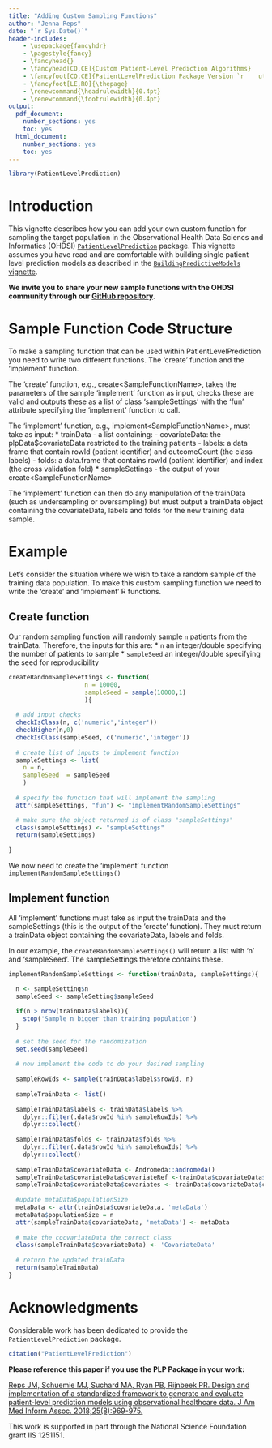 ```yaml
---
title: "Adding Custom Sampling Functions"
author: "Jenna Reps"
date: "`r Sys.Date()`"
header-includes:
    - \usepackage{fancyhdr}
    - \pagestyle{fancy}
    - \fancyhead{}
    - \fancyhead[CO,CE]{Custom Patient-Level Prediction Algorithms}
    - \fancyfoot[CO,CE]{PatientLevelPrediction Package Version `r    utils::packageVersion("PatientLevelPrediction")`}
    - \fancyfoot[LE,RO]{\thepage}
    - \renewcommand{\headrulewidth}{0.4pt}
    - \renewcommand{\footrulewidth}{0.4pt}
output:
  pdf_document:
    number_sections: yes
    toc: yes
  html_document:
    number_sections: yes
    toc: yes
---
```

<!--
%\VignetteEngine{knitr}
%\VignetteIndexEntry{Adding Custom Sampling}
-->

```r
library(PatientLevelPrediction)
```
# Introduction

This vignette describes how you can add your own custom function for sampling the target population in the Observational Health Data Sciencs and Informatics (OHDSI) [`PatientLevelPrediction`](http://github.com/OHDSI/PatientLevelPrediction) package. This vignette assumes you have read and are comfortable with building single patient level prediction models as described in the  [`BuildingPredictiveModels` vignette](https://github.com/OHDSI/PatientLevelPrediction/blob/master/inst/doc/BuildingPredictiveModels.pdf).

**We invite you to share your new sample functions with the OHDSI community through our [GitHub repository](http://github.com/OHDSI/PatientLevelPrediction).**

# Sample Function Code Structure 

To make a sampling function that can be used within PatientLevelPrediction you need to write two different functions.  The 'create' function and the 'implement' function.  

The 'create' function, e.g., create\<SampleFunctionName\>, takes the parameters of the sample 'implement' function as input, checks these are valid and outputs these as a list of class 'sampleSettings' with the 'fun' attribute specifying the 'implement' function to call.

The 'implement' function, e.g., implement\<SampleFunctionName\>,  must take as input:
 * trainData - a list containing:
   - covariateData: the plpData$covariateData restricted to the training patients
   - labels: a data frame that contain rowId (patient identifier) and outcomeCount (the class labels)
   - folds: a data.frame that contains rowId (patient identifier) and index (the cross validation fold)
 * sampleSettings - the output of your create\<SampleFunctionName\>
 
The 'implement' function can then do any manipulation of the trainData (such as undersampling or oversampling) but must output a trainData object containing the covariateData, labels and folds for the new training data sample.

# Example

Let's consider the situation where we wish to take a random sample of the training data population.  To make this custom sampling function we need to write the 'create' and 'implement' R functions.

## Create function

Our random sampling function will randomly sample `n` patients from the trainData.  Therefore, the inputs for this are: 
 * `n` an integer/double specifying the number of patients to sample
 * `sampleSeed` an integer/double specifying the seed for reproducibility
 
```r
createRandomSampleSettings <- function(
                     n = 10000,
                     sampleSeed = sample(10000,1)
                     ){
  
  # add input checks
  checkIsClass(n, c('numeric','integer'))
  checkHigher(n,0)
  checkIsClass(sampleSeed, c('numeric','integer'))
  
  # create list of inputs to implement function
  sampleSettings <- list(
    n = n,
    sampleSeed  = sampleSeed 
    )
  
  # specify the function that will implement the sampling
  attr(sampleSettings, "fun") <- "implementRandomSampleSettings"

  # make sure the object returned is of class "sampleSettings"
  class(sampleSettings) <- "sampleSettings"
  return(sampleSettings)
  
}
```

We now need to create the 'implement' function `implementRandomSampleSettings()`

## Implement function

All 'implement' functions must take as input the trainData and the sampleSettings (this is the output of the 'create' function).  They must return a trainData object containing the covariateData, labels and folds.

In our example, the `createRandomSampleSettings()` will return a list with 'n' and 'sampleSeed'.  The sampleSettings therefore contains these.

```r
implementRandomSampleSettings <- function(trainData, sampleSettings){

  n <- sampleSetting$n
  sampleSeed <- sampleSetting$sampleSeed
  
  if(n > nrow(trainData$labels)){
    stop('Sample n bigger than training population')
  }
  
  # set the seed for the randomization
  set.seed(sampleSeed)
  
  # now implement the code to do your desired sampling
  
  sampleRowIds <- sample(trainData$labels$rowId, n)
  
  sampleTrainData <- list()
  
  sampleTrainData$labels <- trainData$labels %>% 
    dplyr::filter(.data$rowId %in% sampleRowIds) %>% 
    dplyr::collect()
  
  sampleTrainData$folds <- trainData$folds %>% 
    dplyr::filter(.data$rowId %in% sampleRowIds) %>% 
    dplyr::collect()
  
  sampleTrainData$covariateData <- Andromeda::andromeda()
  sampleTrainData$covariateData$covariateRef <-trainData$covariateData$covariateRef
  sampleTrainData$covariateData$covariates <- trainData$covariateData$covariates %>% dplyr::filter(.data$rowId %in% sampleRowIds)
  
  #update metaData$populationSize 
  metaData <- attr(trainData$covariateData, 'metaData')
  metaData$populationSize = n
  attr(sampleTrainData$covariateData, 'metaData') <- metaData
  
  # make the cocvariateData the correct class
  class(sampleTrainData$covariateData) <- 'CovariateData'
  
  # return the updated trainData
  return(sampleTrainData)
}

```


# Acknowledgments

Considerable work has been dedicated to provide the `PatientLevelPrediction` package.

```r
citation("PatientLevelPrediction")
```

**Please reference this paper if you use the PLP Package in your work:**

[Reps JM, Schuemie MJ, Suchard MA, Ryan PB, Rijnbeek PR. Design and implementation of a standardized framework to generate and evaluate patient-level prediction models using observational healthcare data. J Am Med Inform Assoc. 2018;25(8):969-975.](http://dx.doi.org/10.1093/jamia/ocy032)


This work is supported in part through the National Science Foundation grant IIS 1251151.



